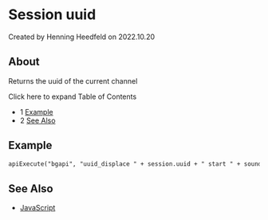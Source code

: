 
# Session uuid 

 Created by  Henning Heedfeld on 2022.10.20

## About

Returns the uuid of the current channel

  
Click here to expand Table of Contents

* 1 [Example](#example)
* 2 [See Also](#see-also)

## Example

```xml
apiExecute("bgapi", "uuid_displace " + session.uuid + " start " + soundFile);
```

## See Also

* [JavaScript](../index.mdx#api)


